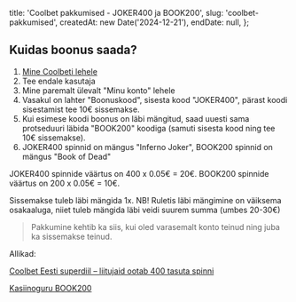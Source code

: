 
  title: 'Coolbet pakkumised - JOKER400 ja BOOK200',
  slug: 'coolbet-pakkumised',
  createdAt: new Date('2024-12-21'),
  endDate: null,
};

<ArticleHeader image={headerImage} title={metadata.title} />

<BonusValid date={metadata.endDate} />

## Kuidas boonus saada?

1. [Mine Coolbeti lehele](https://www.coolbet.com)
2. Tee endale kasutaja
3. Mine paremalt ülevalt "Minu konto" lehele
4. Vasakul on lahter "Boonuskood", sisesta kood "JOKER400", pärast koodi sisestamist tee 10€ sissemakse.
5. Kui esimese koodi boonus on läbi mängitud, saad uuesti sama protseduuri läbida "BOOK200" koodiga (samuti sisesta kood ning tee 10€ sissemakse).
6. JOKER400 spinnid on mängus "Inferno Joker", BOOK200 spinnid on mängus "Book of Dead"

JOKER400 spinnide väärtus on 400 x 0.05€ = 20€.
BOOK200 spinnide väärtus on 200 x 0.05€ = 10€.

Sissemakse tuleb läbi mängida 1x. NB! Ruletis läbi mängimine on väiksema osakaaluga, niiet tuleb mängida läbi veidi suurem summa (umbes 20-30€)

> Pakkumine kehtib ka siis, kui oled varasemalt konto teinud ning juba ka sissemakse teinud.

Allikad:

[Coolbet Eesti superdiil – liitujaid ootab 400 tasuta spinni](https://tasutakasiino.com/coolbet-kasiino-tasuta-spinnide-superdiil/)

[Kasiinoguru BOOK200](https://www.kasiinoguru.com/online-kasiinod/coolbet/)

<MarkBonusUsedButton slug={metadata.slug} />

